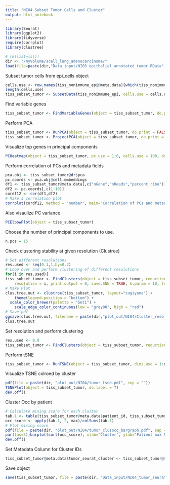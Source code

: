 ```yaml
---
title: "NI04 Subset Tumor Cells and Cluster"
output: html_notebook
---
```


```r
library(Seurat)
library(ggplot2)
library(tidyverse)
require(corrplot)
library(clustree)
```


```r
# rm(list=ls())
dir <- "/myVolume/scell_lung_adenocarcinoma/"
load(file=paste(dir,"Data_input/NI03_epithelial_annotated_tumor.RData", sep=""))
```

Subset tumor cells from epi_cells object
```r
cells.use <- row.names(tiss_nonimmune_epi@meta.data)[which(tiss_nonimmune_epi@meta.data$inferCNV_annotation=="tumor")]
length(cells.use)
tiss_subset_tumor <- SubsetData(tiss_nonimmune_epi, cells.use = cells.use)
```

Find variable genes
```r
tiss_subset_tumor <- FindVariableGenes(object = tiss_subset_tumor, do.plot = TRUE, x.high.cutoff = Inf, y.cutoff = 0.5)
```

Perform PCA
```r
tiss_subset_tumor <- RunPCA(object = tiss_subset_tumor, do.print = FALSE)
tiss_subset_tumor <- ProjectPCA(object = tiss_subset_tumor, do.print = FALSE)
```

Visualize top genes in principal components
```r
PCHeatmap(object = tiss_subset_tumor, pc.use = 1:6, cells.use = 100, do.balanced = TRUE, label.columns = FALSE, num.genes = 20)
```

Perform correlation of PCs and metadata fields
```r
pca.obj <- tiss_subset_tumor@dr$pca
pc.coords <- pca.obj@cell.embeddings
df1 <- tiss_subset_tumor@meta.data[,c("nGene","nReads","percent.ribo")]
df2 <- pc.coords[,c(1:10)]
cordf12 <- cor(df1,df2)
# Make a correlation plot
corrplot(cordf12, method = "number", main="Correlation of PCs and metadata")
```

Also visaulize PC variance
```r
PCElbowPlot(object = tiss_subset_tumor)
```

Choose the number of principal components to use.
```r
n.pcs = 15
```

Check clustering stability at given resolution (Clustree)
```r
# Set different resolutions 
res.used <- seq(0.1,1,by=0.2)
# Loop over and perform clustering of different resolutions 
for(i in res.used){
tiss_subset_tumor <- FindClusters(object = tiss_subset_tumor, reduction.type = "pca", dims.use = 1:n.pcs, 
    resolution = i, print.output = 0, save.SNN = TRUE, k.param = 10, force.recalc = T)}
# Make Plot
clus.tree.out <- clustree(tiss_subset_tumor, layout="sugiyama") +
    theme(legend.position = "bottom") + 
  scale_color_brewer(palette = "Set1") +
    scale_edge_color_continuous(low = "grey80", high = "red")
# Save pdf 
ggsave(clus.tree.out, filename = paste(dir,"plot_out/NI04/Cluster_resolutions_clustree_output.pdf", sep=""), width = 15, height = 15)
clus.tree.out
```

Set resolution and perform clustering
```r
res.used <- 0.9
tiss_subset_tumor <- FindClusters(object = tiss_subset_tumor, reduction.type = "pca", dims.use = 1:n.pcs, resolution = res.used, print.output = 0, save.SNN = TRUE, k.param = 10, force.recalc = T)
```

Perform  tSNE
```r
tiss_subset_tumor <- RunTSNE(object = tiss_subset_tumor, dims.use = 1:n.pcs, seed.use = 10, perplexity=30)
```

Visualize TSNE colroed by cluster
```r
pdf(file = paste(dir, "plot_out/NI04/tumor_tsne.pdf", sep = ""))
TSNEPlot(object = tiss_subset_tumor, do.label = T)
dev.off()
```

Cluster Occ by patient
```r
# Calculate mixing score for each cluster 
tab.1 <- table(tiss_subset_tumor@meta.data$patient_id, tiss_subset_tumor@meta.data$res.0.9)
occ_score <- apply(tab.1, 2, max)/colSums(tab.1)
# Plot mixing score
pdf(file = paste(dir, "plot_out/NI04/tumor_clusocc_bargraph.pdf", sep = ""))
par(las=3);barplot(sort(occ_score), xlab="Cluster", ylab="Patient max Ncells/Total cells", ylim=c(0,1));abline(h=0.7, col="red")
dev.off()
```

Set Metadata Column for Cluster IDs
```r
tiss_subset_tumor@meta.data$tumor_seurat_cluster <- tiss_subset_tumor@meta.data$res.0.9
```

Save object
```r
save(tiss_subset_tumor, file = paste(dir, "Data_input/NI04_tumor_seurat_object.RData", sep = ""))
```



